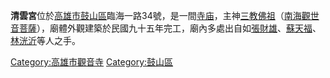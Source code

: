 {{unreferenced|time=2010-04-29T16:17:42+00:00}}
'''清雲宮'''位於[[高雄市|高雄市]][[鼓山區|鼓山區]]臨海一路34號，是一間[[寺庙|寺庙]]，主神[[三教|三教]][[佛祖|佛祖]]（[[南海|南海]][[觀世音菩薩|觀世音菩薩]]），廟體外觀建築於民國九十五年完工，廟內多處出自如[[張財雄|張財雄]]、[[蘇天福|蘇天福]]、[[林洸沂|林洸沂]]等人之手。

{{Taiwanese building-stub}}

[[Category:高雄市觀音寺|Category:高雄市觀音寺]]
[[Category:鼓山區|Category:鼓山區]]